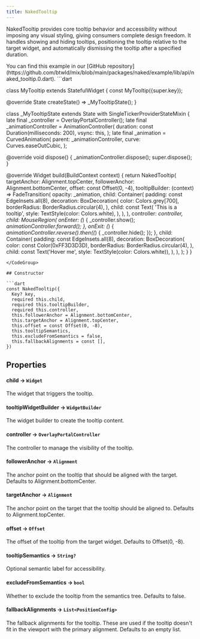 ```yaml
---
title: NakedTooltip
---
```


NakedTooltip provides core tooltip behavior and accessibility without imposing any visual styling, giving consumers complete design freedom. It handles showing and hiding tooltips, positioning the tooltip relative to the target widget, and automatically dismissing the tooltip after a specified duration.

<Info>
  You can find this example in our [GitHub repository](https://github.com/btwld/mix/blob/main/packages/naked/example/lib/api/naked_tooltip.0.dart).
</Info>
<CodeGroup title="Usage Example" defaultLanguage="dart">
```dart

class MyTooltip extends StatefulWidget {
  const MyTooltip({super.key});

  @override
  State<MyTooltip> createState() => _MyTooltipState();
}

class _MyTooltipState extends State<MyTooltip>
    with SingleTickerProviderStateMixin {
  late final _controller = OverlayPortalController();
  late final _animationController = AnimationController(
    duration: const Duration(milliseconds: 200),
    vsync: this,
  );
  late final _animation = CurvedAnimation(
    parent: _animationController,
    curve: Curves.easeOutCubic,
  );

  @override
  void dispose() {
    _animationController.dispose();
    super.dispose();
  }

  @override
  Widget build(BuildContext context) {
    return NakedTooltip(
      targetAnchor: Alignment.topCenter,
      followerAnchor: Alignment.bottomCenter,
      offset: const Offset(0, -4),
      tooltipBuilder: (context) => FadeTransition(
        opacity: _animation,
        child: Container(
          padding: const EdgeInsets.all(8),
          decoration: BoxDecoration(
            color: Colors.grey[700],
            borderRadius: BorderRadius.circular(4),
          ),
          child: const Text(
            'This is a tooltip',
            style: TextStyle(color: Colors.white),
          ),
        ),
      ),
      controller: _controller,
      child: MouseRegion(
        onEnter: (_) {
          _controller.show();
          _animationController.forward();
        },
        onExit: (_) {
          _animationController.reverse().then((_) {
            _controller.hide();
          });
        },
        child: Container(
          padding: const EdgeInsets.all(8),
          decoration: BoxDecoration(
            color: const Color(0xFF3D3D3D),
            borderRadius: BorderRadius.circular(4),
          ),
          child: const Text('Hover me', style: TextStyle(color: Colors.white)),
        ),
      ),
    );
  }
}
```
</CodeGroup>

## Constructor

```dart
const NakedTooltip({
  Key? key,
  required this.child,
  required this.tooltipBuilder,
  required this.controller,
  this.followerAnchor = Alignment.bottomCenter,
  this.targetAnchor = Alignment.topCenter,
  this.offset = const Offset(0, -8),
  this.tooltipSemantics,
  this.excludeFromSemantics = false,
  this.fallbackAlignments = const [],
})
```

## Properties

#### child  → `Widget`
The widget that triggers the tooltip.

#### tooltipWidgetBuilder → `WidgetBuilder`
The widget builder to create the tooltip content.

#### controller → `OverlayPortalController`
The controller to manage the visibility of the tooltip.

#### followerAnchor → `Alignment`
The anchor point on the tooltip that should be aligned with the target. Defaults to Alignment.bottomCenter.

#### targetAnchor → `Alignment`
The anchor point on the target that the tooltip should be aligned to. Defaults to Alignment.topCenter.

#### offset → `Offset`
The offset of the tooltip from the target widget. Defaults to Offset(0, -8).

#### tooltipSemantics → `String?`
Optional semantic label for accessibility.

#### excludeFromSemantics → `bool`
Whether to exclude the tooltip from the semantics tree. Defaults to false.

#### fallbackAlignments → `List<PositionConfig>`
The fallback alignments for the tooltip. These are used if the tooltip doesn't fit in the viewport with the primary alignment. Defaults to an empty list. 
